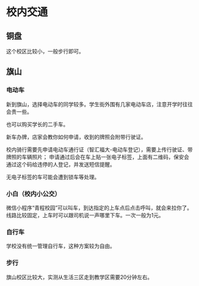 # 校内交通

## 铜盘

这个校区比较小，一般步行即可。

## 旗山

### 电动车

新到旗山，选择电动车的同学较多。学生街外围有几家电动车店，注意开学时往往会贵一些。

也可以购买学长的二手车。

新车办牌，店家会教你如何申请，收到的牌照会附带行驶证。

校内骑行需要先申请电动车通行证（智汇福大-电动车登记），需要上传行驶证、带牌照的车辆照片；
申请通过后会在车上贴一张电子标签，上面有二维码，保安会通过这个码给违停的人登记，并发送短信提醒。

无电子标签的车可能会遭到锁车等处理。

### 小白（校内小公交）

微信小程序“青程校园”可以叫车，到达指定的上车点后点击呼叫，就会来拉你了。线路比较固定，上车时可以跟司机说一声哪里下车。一次一般为1元。

### 自行车

学校没有统一管理自行车，这种方案较为自由。

### 步行

旗山校区比较大，实测从生活三区走到教学区需要20分钟左右。